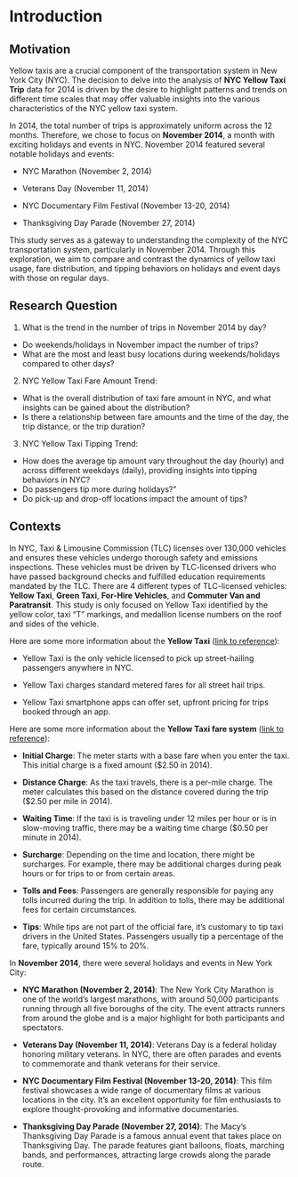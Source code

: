 # Introduction


## Motivation
Yellow taxis are a crucial component of the transportation system in New York City (NYC). The decision to delve into the analysis of **NYC Yellow Taxi Trip** data for 2014 is driven by the desire to highlight patterns and trends on different time scales that may offer valuable insights into the various characteristics of the NYC yellow taxi system.

In 2014, the total number of trips is approximately uniform across the 12 months. Therefore, we chose to focus on **November 2014**, a month with exciting holidays and events in NYC. November 2014 featured several notable holidays and events:

* NYC Marathon (November 2, 2014)

* Veterans Day (November 11, 2014)

* NYC Documentary Film Festival (November 13-20, 2014)

* Thanksgiving Day Parade (November 27, 2014)

This study serves as a gateway to understanding the complexity of the NYC transportation system, particularly in November 2014. Through this exploration, we aim to compare and contrast the dynamics of yellow taxi usage, fare distribution, and tipping behaviors on holidays and event days with those on regular days.


## Research Question
1. What is the trend in the number of trips in November 2014 by day?
* Do weekends/holidays in November impact the number of trips?
* What are the most and least busy locations during weekends/holidays compared to other days?

2. NYC Yellow Taxi Fare Amount Trend:
* What is the overall distribution of taxi fare amount in NYC, and what insights can be gained about the distribution?
* Is there a relationship between fare amounts and the time of the day, the trip distance, or the trip duration?

3. NYC Yellow Taxi Tipping Trend:
* How does the average tip amount vary throughout the day (hourly) and across different weekdays (daily), providing insights into tipping behaviors in NYC?
* Do passengers tip more during holidays?"
* Do pick-up and drop-off locations impact the amount of tips?


## Contexts
In NYC, Taxi & Limousine Commission (TLC) licenses over 130,000 vehicles and ensures these vehicles undergo thorough safety and emissions inspections. These vehicles must be driven by TLC-licensed drivers who have passed background checks and fulfilled education requirements mandated by the TLC. There are 4 different types of TLC-licensed vehicles: **Yellow Taxi**, **Green Taxi**, **For-Hire Vehicles**, and **Commuter Van and Paratransit**. This study is only focused on Yellow Taxi identified by the yellow color, taxi "T" markings, and medallion license numbers on the roof and sides of the vehicle.

Here are some more information about the **Yellow Taxi** ([link to reference](https://www.nyc.gov/site/tlc/passengers/your-ride.page)):

* Yellow Taxi is the only vehicle licensed to pick up street-hailing passengers anywhere in NYC.

* Yellow Taxi charges standard metered fares for all street hail trips.

* Yellow Taxi smartphone apps can offer set, upfront pricing for trips booked through an app.

Here are some more information about the **Yellow Taxi fare system** ([link to reference](https://www.nyc.gov/site/tlc/passengers/taxi-fare.page)):

* **Initial Charge**: The meter starts with a base fare when you enter the taxi. This initial charge is a fixed amount ($2.50 in 2014).

* **Distance Charge**: As the taxi travels, there is a per-mile charge. The meter calculates this based on the distance covered during the trip ($2.50 per mile in 2014).

* **Waiting Time**: If the taxi is is traveling under 12 miles per hour or is in slow-moving traffic, there may be a waiting time charge ($0.50 per minute in 2014).

* **Surcharge**: Depending on the time and location, there might be surcharges. For example, there may be additional charges during peak hours or for trips to or from certain areas.

* **Tolls and Fees**: Passengers are generally responsible for paying any tolls incurred during the trip. In addition to tolls, there may be additional fees for certain circumstances.

* **Tips**: While tips are not part of the official fare, it's customary to tip taxi drivers in the United States. Passengers usually tip a percentage of the fare, typically around 15% to 20%.


In **November 2014**, there were several holidays and events in New York City:

* **NYC Marathon (November 2, 2014)**: The New York City Marathon is one of the world's largest marathons, with around 50,000 participants running through all five boroughs of the city. The event attracts runners from around the globe and is a major highlight for both participants and spectators.

* **Veterans Day (November 11, 2014)**: Veterans Day is a federal holiday honoring military veterans. In NYC, there are often parades and events to commemorate and thank veterans for their service.

* **NYC Documentary Film Festival (November 13-20, 2014)**: This film festival showcases a wide range of documentary films at various locations in the city. It's an excellent opportunity for film enthusiasts to explore thought-provoking and informative documentaries.

* **Thanksgiving Day Parade (November 27, 2014)**: The Macy's Thanksgiving Day Parade is a famous annual event that takes place on Thanksgiving Day. The parade features giant balloons, floats, marching bands, and performances, attracting large crowds along the parade route.


